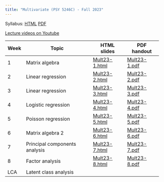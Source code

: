 ```yaml
---
title: "Multivariate (PSY 5246C) - Fall 2023"
---
```


Syllabus: [HTML](files/Multivariate syllabus Fall 2023.html) [PDF](files/Multivariate-syllabus-Fall-2023.pdf)

[Lecture videos on Youtube](https://www.youtube.com/playlist?list=PLKrGRYggZL-Hk59tYcUX-kS10OAQOQjmp)

| Week | Topic                   | HTML slides | PDF handout |
|------|-------------------------|-------------|-------------|
| 1    | Matrix algebra          | [Mult23-1.html](files/Mult23-1.html) | [Mult23-1.pdf](files/Mult23-1.pdf) |
| 2    | Linear regression       | [Mult23-2.html](files/Mult23-2.html) | [Mult23-2.pdf](files/Mult23-2.pdf) |
| 3    | Linear regression       | [Mult23-3.html](files/Mult23-3.html) | [Mult23-3.pdf](files/Mult23-3.pdf) |
| 4    | Logistic regression       | [Mult23-4.html](files/Mult23-4.html) | [Mult23-4.pdf](files/Mult23-4.pdf) |
| 5    | Poisson regression        | [Mult23-5.html](files/Mult23-5.html) | [Mult23-5.pdf](files/Mult23-5.pdf) |
| 6    | Matrix algebra 2          | [Mult23-6.html](files/Mult23-6.html) | [Mult23-6.pdf](files/Mult23-6.pdf) |
| 7    | Principal components analysis | [Mult23-7.html](files/Mult23-7.html) | [Mult23-7.pdf](files/Mult23-7.pdf) | 
| 8    | Factor analysis           | [Mult23-8.html](files/Mult23-8.html) | [Mult23-8.pdf](files/Mult23-8.pdf) |
| LCA  | Latent class analysis     |  |  |
